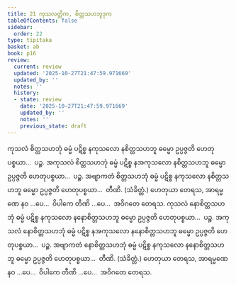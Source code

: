 ```yaml
---
title: 21 ကုသလတ္တိက, စိတ္တသဟဘူဒုက
tableOfContents: false
sidebar:
  order: 22
type: tipitaka
basket: ab
book: p16
review:
  current: review
  updated: '2025-10-27T21:47:59.971669'
  updated_by: ''
  notes: ''
  history:
  - state: review
    date: '2025-10-27T21:47:59.971669'
    updated_by: ''
    notes: ''
    previous_state: draft
---
```



<ReviewStatus review={frontmatter.review} showDetails={true} />

<HypothesisAnnotation frontmatter={frontmatter} />

<DynamicBreadcrumb />

<Division number="40" book="p16" e="ch" v="40" p="260">

<Paragraph number="111" book="p16">
ကုသလံ စိတ္တသဟဘုံ ဓမ္မံ ပဋိစ္စ နကုသလော နစိတ္တသဟဘူ ဓမ္မော ဥပ္ပဇ္ဇတိ ဟေတုပစ္စယာ…  ပဉ္စ.
</Paragraph>

<Paragraph number="112" book="p16">
အကုသလံ စိတ္တသဟဘုံ ဓမ္မံ ပဋိစ္စ နအကုသလော နစိတ္တသဟဘူ ဓမ္မော ဥပ္ပဇ္ဇတိ ဟေတုပစ္စယာ…  ပဉ္စ.
</Paragraph>

<Paragraph number="113" book="p16">
အဗျာကတံ စိတ္တသဟဘုံ ဓမ္မံ ပဋိစ္စ နကုသလော နစိတ္တသဟဘူ ဓမ္မော ဥပ္ပဇ္ဇတိ ဟေတုပစ္စယာ…  တီဏိ. (သံခိတ္တံ.)
</Paragraph>

<Paragraph number="114" book="p16">
ဟေတုယာ တေရသ, အာရမ္မဏေ နဝ …ပေ…  ဝိပါကေ တီဏိ …ပေ…  အဝိဂတေ တေရသ.
</Paragraph>

</Division>
<Division number="41" book="p16" e="ch" v="40" p="260">

<Paragraph number="115" book="p16">
ကုသလံ နောစိတ္တသဟဘုံ ဓမ္မံ ပဋိစ္စ နကုသလော နနောစိတ္တသဟဘူ ဓမ္မော ဥပ္ပဇ္ဇတိ ဟေတုပစ္စယာ…  ပဉ္စ.
</Paragraph>

<Paragraph number="116" book="p16">
အကုသလံ နောစိတ္တသဟဘုံ ဓမ္မံ ပဋိစ္စ နအကုသလော နနောစိတ္တသဟဘူ ဓမ္မော ဥပ္ပဇ္ဇတိ ဟေတုပစ္စယာ…  ပဉ္စ.
</Paragraph>

<Paragraph number="117" book="p16">
အဗျာကတံ နောစိတ္တသဟဘုံ ဓမ္မံ ပဋိစ္စ နကုသလော နနောစိတ္တသဟဘူ ဓမ္မော ဥပ္ပဇ္ဇတိ ဟေတုပစ္စယာ…  တီဏိ. (သံခိတ္တံ.)
</Paragraph>

<Paragraph number="118" book="p16">
ဟေတုယာ တေရသ, အာရမ္မဏေ နဝ …ပေ…  ဝိပါကေ တီဏိ …ပေ…  အဝိဂတေ တေရသ.
</Paragraph>
</Division>